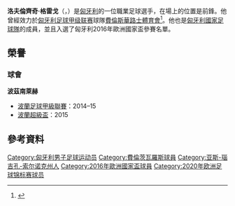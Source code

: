 {{noteTA
|G1=Football
|G2=uefa
|1=zh-hans:洛夫伦齐奇;zh-hk:洛雲錫斯;zh-tw:洛夫倫齊奇;
}}
{{Infobox football biography
| name           = 洛夫倫齊奇·格雷戈
| image          = Lovrencsics2014.jpg
| image_size     = 200px
| caption        = 效力於[[波茲南萊克足球俱樂部|波茲南萊克足球俱樂部]]期間的洛夫倫齊奇·格雷戈
| fullname       = Gergő Lovrencsics
| birth_date     = {{Birth date and age|1988|9|1|df=y}}
| birth_place    = 匈牙利[[索尔诺克|索尔诺克]]
| height         = {{height|m=1.77|precision=0}}
| position       = [[中场|中场]], [[後衛_(足球)|後衛]]
| currentclub    = [[費倫斯華路士體育會|費倫斯華路士體育會]]
| clubnumber     = 8
| youthyears1 = 2003–2007 | youthclubs1 = Szent István 
| years1 = 2007–2008 | clubs1 = {{link-en|Budafoki LC}}                    | caps1 =  37 | goals1 = 14
| years2 = 2008–2011 | clubs2 = [[佩奇足球俱樂部|佩奇足球俱樂部]]           | caps2 =  84 | goals2 = 35
| years3 = 2011–2013 | clubs3 = [[隆巴德帕波足球俱樂部|隆巴德帕波足球俱樂部]]          | caps3 =  30 | goals3 =  7
| years4 = 2012–2013 | clubs4 = → [[波茲南萊克足球俱樂部|波茲南萊克足球俱樂部]] (外借)                   | caps4 =  27 | goals4 =  7
| years5 = 2013–2016 | clubs5 = [[波茲南萊克足球俱樂部|波茲南萊克足球俱樂部]]                            | caps5 =  85 | goals5 = 12
| years6 = 2016–2021     | clubs6 = [[費倫斯華路士體育會|費倫斯華路士體育會]] | caps6 = 137 | goals6 =  5
| club-update = {{date|2021-05-10}}
| nationalyears1 = 2013– | nationalteam1 = [[匈牙利國家足球隊|匈牙利國家足球隊]] | nationalcaps1 = 36 | nationalgoals1 = 1
| ntupdate = {{date|2020-11-12}}
}}
'''洛夫倫齊奇·格雷戈'''（{{lang-hu|Lovrencsics Gergő}}，{{bd|1988年|9月1日}}）是[[匈牙利|匈牙利]]的一位職業足球選手，在場上的位置是前鋒。他曾經效力於[[匈牙利足球甲级联赛|匈牙利足球甲级联赛]]球隊[[費倫斯華路士體育會|費倫斯華路士體育會]]<ref>{{cite web | url=http://int.soccerway.com/players/gergo-lovrencsics/150329/ | title=Gergő Lovrencsics | publisher=Soccerway | accessdate=20 July 2015 | archive-date=2020-06-12 | archive-url=https://web.archive.org/web/20200612071202/https://int.soccerway.com/players/gergo-lovrencsics/150329/ | dead-url=no }}</ref>。他也是[[匈牙利國家足球隊|匈牙利國家足球隊]]的成員，並且入選了匈牙利2016年歐洲國家盃參賽名單。

==榮譽==

===球會===
'''波茲南萊赫'''
* [[波蘭足球甲級聯賽|波蘭足球甲級聯賽]]：2014–15
* [[波蘭超級盃|波蘭超級盃]]：2015

==參考資料==
{{reflist}}
{{2016年歐洲國家盃匈牙利參賽名單}}
{{2020年欧洲足球锦标赛匈牙利参赛名单}}

{{DEFAULTSORT: Lovrencsics Gergő}}
[[Category:匈牙利男子足球运动员|Category:匈牙利男子足球运动员]]
[[Category:費倫茨瓦羅斯球員|Category:費倫茨瓦羅斯球員]]
[[Category:亚斯-瑙吉孔-索尔诺克州人|Category:亚斯-瑙吉孔-索尔诺克州人]]
[[Category:2016年歐洲國家盃球員|Category:2016年歐洲國家盃球員]]
[[Category:2020年欧洲足球锦标赛球员|Category:2020年欧洲足球锦标赛球员]]